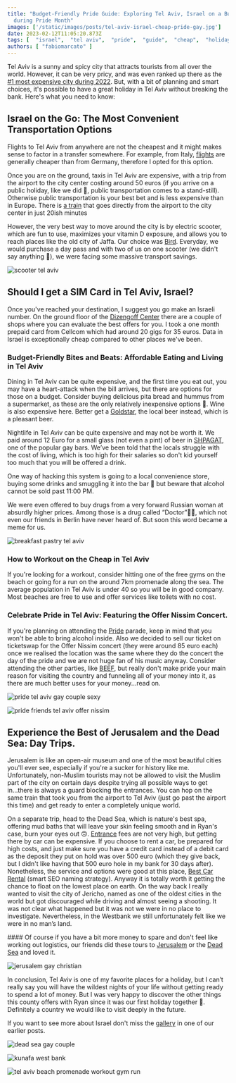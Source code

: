 ```yaml
---
title: "Budget-Friendly Pride Guide: Exploring Tel Aviv, Israel on a Budget
  during Pride Month"
images: ['/static/images/posts/tel-aviv-israel-cheap-pride-gay.jpg']
date: 2023-02-12T11:05:20.873Z
tags: [  "israel",  "tel aviv",  "pride",  "guide",  "cheap",  "holiday",  "jerusalem",  "dead sea",  "budget travel",  "pride month",  "gay",  "asia"]
authors: [ "fabiomarcato" ]
---
```

Tel Aviv is a sunny and spicy city that attracts tourists from all over the world. However, it can be very pricy, and was even ranked up there as the [#1 most expensive city during 2022](https://www.abc.net.au/news/2022-09-02/tel-aviv-is-worlds-most-expensive-city/101387350). But, with a bit of planning and smart choices, it's possible to have a great holiday in Tel Aviv without breaking the bank. Here's what you need to know:

## Israel on the Go: The Most Convenient Transportation Options

Flights to Tel Aviv from anywhere are not the cheapest and it might makes sense to factor in a transfer somewhere. For example, from Italy, [flights](https://www.ryanair.com/gb/en) are generally cheaper than from Germany, therefore I opted for this option.

Once you are on the ground, taxis in Tel Aviv are expensive, with a trip from the airport to the city center costing around 50 euros (if you arrive on a public holiday, like we did 🙈, public transportation comes to a stand-still). Otherwise public transportation is your best bet and is less expensive than in Europe. There is [a train](https://www.telaviv-airport.com/train.php) that goes directly from the airport to the city center in just 20ish minutes 

However, the very best way to move around the city is by electric scooter, which are fun to use, maximizes your vitamin D exposure, and allows you to reach places like the old city of Jaffa. Our choice was [Bird](https://www.bird.co/). Everyday, we would purchase a day pass and with two of us on one scooter (we didn't say anything 🤣), we were facing some massive transport savings.

![scooter tel aviv](https://res.cloudinary.com/dx4cuted1/image/upload/q_60/v1676232649/Berlin%202022/tel%20aviv%20cheap/tel_aviv_israel_cheap_pride_gay3_vumaxv.jpg)

## Should I get a SIM Card in Tel Aviv, Israel?

Once you've reached your destination, I suggest you go make an Israeli number. On the ground floor of the [Dizengoff Center](https://dizengof-center.co.il/en/) there are a couple of shops where you can evaluate the best offers for you. I took a one month prepaid card from Cellcom which had around 20 gigs for 35 euros. Data in Israel is exceptionally cheap compared to other places we've been. 

### Budget-Friendly Bites and Beats: Affordable Eating and Living in Tel Aviv

Dining in Tel Aviv can be quite expensive, and the first time you eat out, you may have a heart-attack when the bill arrives, but there are options for those on a budget. Consider buying delicious pita bread and hummus from a supermarket, as these are the only relatively inexpensive options 🤪. Wine is also expensive here. Better get a [Goldstar](https://en.wikipedia.org/wiki/Goldstar_(beer)), the local beer instead, which is a pleasant beer.

Nightlife in Tel Aviv can be quite expensive and may not be worth it. We paid around 12 Euro for a small glass (not even a pint) of beer in [SHPAGAT](https://www.instagram.com/shpagatlv/?hl=en), one of the popular gay bars. We’ve been told that the locals struggle with the cost of living, which is too high for their salaries so don't kid yourself too much that you will be offered a drink. 

One way of hacking this system is going to a local convenience store, buying some drinks and smuggling it into the bar 🤣 but beware that alcohol cannot be sold past 11:00 PM.

We were even offered to buy drugs from a very forward Russian woman at absurdly higher prices. Among those is a drug called “Doctor”👨‍⚕️, which not even our friends in Berlin have never heard of. But soon this word became a meme for us.

![breakfast pastry tel aviv](https://res.cloudinary.com/dx4cuted1/image/upload/q_60/v1676232657/Berlin%202022/tel%20aviv%20cheap/tel_aviv_israel_cheap_pride_gay2_hcg7f4.jpg)

### How to Workout on the Cheap in Tel Aviv

If you're looking for a workout, consider hitting one of the free gyms on the beach or going for a run on the around 7km promenade along the sea. The average population in Tel Aviv is under 40 so you will be in good company. Most beaches are free to use and offer services like toilets with no cost.

### Celebrate Pride in Tel Aviv: Featuring the Offer Nissim Concert.

If you're planning on attending the [Pride](https://telavivpride.com/) parade, keep in mind that you won't be able to bring alcohol inside. Also we decided to sell our ticket on ticketswap for the Offer Nissim concert (they were around 85 euro each) once we realised the location was the same where they do the concert the day of the pride and we are not huge fan of his music anyway. Consider attending the other parties, like [BEEF](https://www.beeftlv.co.il/), but really don't make pride your main reason for visiting the country and funneling all of your money into it, as there are much better uses for your money...read on. 

![pride tel aviv gay couple sexy](https://res.cloudinary.com/dx4cuted1/image/upload/q_60/v1676232653/Berlin%202022/tel%20aviv%20cheap/tel_aviv_israel_cheap_pride_gay6_nbnti3.jpg)

![pride friends tel aviv offer nissim](https://res.cloudinary.com/dx4cuted1/image/upload/q_60/v1676232657/Berlin%202022/tel%20aviv%20cheap/tel_aviv_israel_cheap_pride_gay7_qeyrot.jpg)

## Experience the Best of Jerusalem and the Dead Sea: Day Trips.

Jerusalem is like an open-air museum and one of the most beautiful cities you'll ever see, especially if you're a sucker for history like me. Unfortunately, non-Muslim tourists may not be allowed to visit the Muslim part of the city on certain days despite trying all possible ways to get in...there is always a guard blocking the entrances. You can hop on the same train that took you from the airport to Tel Aviv (just go past the airport this time) and get ready to enter a completely unique world.

On a separate trip, head to the Dead Sea, which is nature's best spa, offering mud baths that will leave your skin feeling smooth and in Ryan's case, burn your eyes out 🙃. [Entrance](https://deadsea.com/explore/dead-sea-beaches/northern-beaches/kalia-beach/) fees are not very high, but getting there by car can be expensive. If you choose to rent a car, be prepared for high costs, and just make sure you have a credit card instead of a debit card as the deposit they put on hold was over 500 euro (which they give back, but I didn't like having that 500 euro hole in my bank for 30 days after). Nonetheless, the service and options were good at this place, [Best Car Rental](https://www.best-car.co.il/) (smart SEO naming strategy). Anyway it is totally worth it getting the chance to float on the lowest place on earth. On the way back I really wanted to visit the city of Jericho, named as one of the oldest cities in the world but got discouraged while driving and almost seeing a shooting. It was not clear what happened but it was not we were in no place to investigate. Nevertheless, in the Westbank we still unfortunately felt like we were in no man’s land.

#### Of course if you have a bit more money to spare and don't feel like working out logistics, our friends did these tours to [Jerusalem](https://www.getyourguide.com/tel-aviv-l487/jerusalem-boutique-tour-from-tel-aviv-t212931/?partner_id=8DDMSUV&utm_medium=online_publisher&placement=content-middle) or the [Dead Sea](https://www.getyourguide.com/tel-aviv-l487/masada-ein-gedi-and-dead-sea-day-trip-from-tel-aviv-t195356/) and loved it.

![jerusalem gay christian](https://res.cloudinary.com/dx4cuted1/image/upload/q_60/v1676232660/Berlin%202022/tel%20aviv%20cheap/tel_aviv_israel_cheap_pride_gay4_zsry5k.jpg)

In conclusion, Tel Aviv is one of my favorite places for a holiday, but I can’t really say you will have the wildest nights of your life without getting ready to spend a lot of money. But I was very happy to discover the other things this county offers with Ryan since it was our first holiday together 🥰. Definitely a country we would like to visit deeply in the future. 

If you want to see more about Israel don't miss the [gallery](https://www.thefabryk.com/israel/) in one of our earlier posts.

![dead sea gay couple](https://res.cloudinary.com/dx4cuted1/image/upload/q_60/v1676232660/Berlin%202022/tel%20aviv%20cheap/tel_aviv_israel_cheap_pride_gay9_gydzdl.jpg)

![kunafa west bank](https://res.cloudinary.com/dx4cuted1/image/upload/q_60/v1676232661/Berlin%202022/tel%20aviv%20cheap/tel_aviv_israel_cheap_pride_gay8_me3fga.jpg)

![tel aviv beach promenade workout gym run](https://res.cloudinary.com/dx4cuted1/image/upload/q_60/v1676232656/Berlin%202022/tel%20aviv%20cheap/tel_aviv_israel_cheap_pride_gay1_skefpn.jpg)